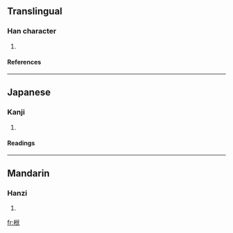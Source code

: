 ==Translingual==
===Han character===
{{Han char|rn=75|rad=木|as=06|sn=10|four=|canj=木人戈大 (DOIK)}}
# {{defn|Han|sort=木06}}
====References====
{{Han ref|kx=0524.140|dkj=14752|dj=0913.020|hdz=21200.080|uh=683F|ud=26687}}

----
==Japanese==
===Kanji===
{{ja-kanji|grade=|rs=木06}}
# {{defn|Japanese}} 
====Readings====
{{ja-readings|on=[[ふく]] (fuku), [[ぶく]] (buku)|kun=[[はり]] (hari), [[のせる]] (noseru)}}

----
==Mandarin==
===Hanzi===
{{cmn-hanzi|pin=[[fú]] ([[fu2]])|wg=fu<sup>2</sup>}}
# {{defn|Mandarin}}

[[fr:栿]]